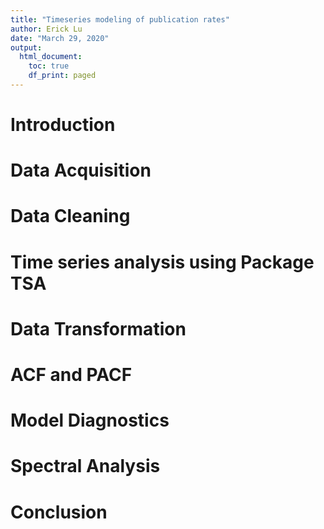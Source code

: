 ```yaml
---
title: "Timeseries modeling of publication rates"
author: Erick Lu
date: "March 29, 2020"
output:
  html_document:
    toc: true
    df_print: paged
---
```


# Introduction

# Data Acquisition

# Data Cleaning

# Time series analysis using Package TSA

# Data Transformation

# ACF and PACF

# Model Diagnostics

# Spectral Analysis

# Conclusion